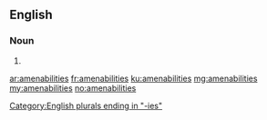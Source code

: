 ==English==

===Noun===
{{head|en|noun plural form}}

# {{plural of|amenability|lang=en}}

[[Category:English plurals ending in "-ies"]]

[[ar:amenabilities]]
[[fr:amenabilities]]
[[ku:amenabilities]]
[[mg:amenabilities]]
[[my:amenabilities]]
[[no:amenabilities]]
